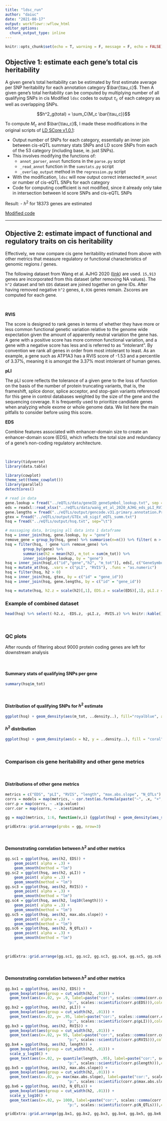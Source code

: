 ```yaml
---
title: "ldsc_run"
author: "daiuc"
date: "2021-08-17"
output: workflowr::wflow_html
editor_options: 
  chunk_output_type: inline
---
```



```r
knitr::opts_chunk$set(echo = T, warning = F, message = F, echo = FALSE)
```


## Objective 1: estimate each gene's total cis heritability

A given gene's total heritability can be estimated by first estimate average per SNP heritability for each annotation category $\bar{\tau_c}$. Then A given gene's total heritability can be computed by multiplying number of all qualifying SNPs in cis
Modified `ldsc` codes to output $\tau_c$ of each category as well as overlapping SNPs. 



$$h^2_g(total) = \sum_C{M_c \bar{\tau_c}}$$

To compute $M_c$ and $\bar{\tau_c}$, I made these modifications in the original scripts of [LD SCore v1.0.1](https://github.com/bulik/ldsc):

- Output number of SNPs for each category, essentially an inner join between cis-eQTL summary stats SNPs and LD score SNPs from each of the 53 category (including base, ie. just SNPs). 
- This involves modifying the functions of:
    - `annot_parser`, `annot` functions in the `parse.py` script
    - `_read_annot` function in the `sumstats.py` script
    - `_overlap_output` method in the `regression.py` script
- With the modification, `ldsc` will now output correct intersected `M_annot` or number of cis-eQTL SNPs for each category
- Code for computing coefficient is not modified, since it already only take in intersection between ld score SNPs and cis-eQTL SNPs

Result:
- $h^2$ for 18373 genes are estimated


[Modified code](modified_code.html)


---


## Objective 2: estimate impact of functional and regulatory traits on cis heritability

Effectively, we now compare cis gene heritability estimated from above with other metrics that measure regulatory or functional characteristics of genomic regions / genes.

The following dataset from Wang et al. AJHG 2020 ([link](https://doi.org/10.1016/j.ajhg.2020.01.012)) are used. `15,913` genes are incorporated from this dataset (after removing NA values). The `h^2` dataset and teh `EDS` dataset are joined together on gene IDs. After having removed negative `h^2` genes, `8,936` genes remain. Zscores are computed for each gene. 

<br>

**RVIS**

The score is designed to rank genes in terms of whether they have more or less common functional genetic variation relative to the genome wide expectation given the amount of apparently neutral variation the gene has. A gene with a positive score has more common functional variation, and a gene with a negative score has less and is referred to as "intolerant". By convention we rank all genes in order from most intolerant to least. As an example, a gene such as ATP1A3 has a RVIS score of -1.53 and a percentile of 3.37%, meaning it is amongst the 3.37% most intolerant of human genes.

**pLI**

The pLI score reflects the tolerance of a given gene to the loss of function on the basis of the number of protein truncating variants, that is, the frameshift, splice donor, splice acceptor, and stop-gain variants referenced for this gene in control databases weighted by the size of the gene and the sequencing coverage. It is frequently used to prioritize candidate genes when analyzing whole exome or whole genome data. We list here the main pitfalls to consider before using this score.

**EDS**

Combine features associated with enhancer-domain size to create an enhancer-domain score (EDS), which reﬂects the total size and redundancy of a gene’s non-coding regulatory architecture.



<br> 


```r
library(tidyverse)
library(data.table)

library(cowplot)
theme_set(theme_cowplot())
library(parallel)
detectCores()
```


```r
# read in data
gene.lookup = fread("../eQTLs/data/geneID_geneSymbol_lookup.txt", sep = "\t", col.names = c("id","gene"))
eds = readxl::read_xlsx("../eQTLs/data/wang_et_al_2020_AJHG_eds_pLI_RVIS.xlsx")
gene.lengths = fread("../eQTLs/output/gencode.v31.primary.annotation.Protein_coding_gene_length.txt")
gtex = fread("../eQTLs/output/GTEx_v8_sigif_eQTL_summ.txt")
hsq = fread("../eQTLs/output/hsq.txt", sep="\t")
```


```r
# massaging data, bringing all data into 1 dataframe
hsq = inner_join(hsq, gene.lookup, by = "gene")
remove_gene = group_by(hsq, gene) %>% summarise(n=n()) %>% filter( n > 2) %>% pull(gene)
hsq = filter(hsq, ! gene %in% remove_gene) %>% 
        group_by(gene) %>% 
        summarise(h2 = mean(h2), m_tot = sum(m_tot)) %>%
        inner_join(gene.lookup, by = "gene")
hsq = inner_join(hsq[,c("id","gene","h2", "m_tot")], eds[, c("GeneSymbol", "EDS","pLI","RVIS")], by = c("id" = "GeneSymbol"))
hsq = mutate_at(hsq, .vars = c("pLI", "RVIS"), .funs = "as.numeric")
hsq = filter(hsq, h2 > 0)
hsq = inner_join(hsq, gtex, by = c("id" = "gene_id"))
hsq = inner_join(hsq, gene.lengths, by = c("id" = "gene_id"))
```

```r
hsq = mutate(hsq, h2.z = scale(h2)[,1], EDS.z = scale(EDS)[,1], pLI.z = scale(pLI)[,1], RVIS.z = scale(RVIS)[,1])
```


### Example of combined dataset

```r
head(hsq) %>% select(-h2.z, -EDS.z, -pLI.z, -RVIS.z) %>% knitr::kable() %>% kableExtra::kable_styling()
```

<br>


### QC plots

After rounds of filtering about 9000 protein coding genes are left for downstream analysis



<br>

#### Summary stats of qualifying SNPs per gene

```r
summary(hsq$m_tot)
```

<br>

#### Distribution of qualifying SNPs for $h^2$ estimate

```r
ggplot(hsq) + geom_density(aes(m_tot, ..density..), fill="royalblue", alpha=.5)
```


#### $h^2$ distribution

```r
ggplot(hsq) + geom_density(aes(x = h2, y = ..density..), fill = "coral", alpha = .5)
```

<br>

### Comparison cis gene heritability and other gene metrics

<br>

#### Distributions of other gene metrics
```r
metrics = c("EDS", "pLI", "RVIS", "length", "max.abs.slope", "N_QTLs") %>% set_names
corrs = models = map(metrics, ~ cor.test(as.formula(paste("~", .x, "+", "h2")), data = hsq), method = "spearman")
corr.p = map(corrs, ~ .x$p.value)
corr.cor = map(corrs, ~ .x$estimate)
```

```r
gg = map2(metrics, 1:6, function(v,i) {ggplot(hsq) + geom_density(aes_string(v, "..density.."), fill = i, alpha = .5)})
```

```r
gridExtra::grid.arrange(grobs = gg, nrow=3)
```


<br>

#### Demonstrating correlation between $h^2$ and other metrics

```r
gg.sc1 = ggplot(hsq, aes(h2, EDS)) +
    geom_point( alpha = .3) + 
    geom_smooth(method = "lm")
gg.sc2 = ggplot(hsq, aes(h2, pLI)) +
    geom_point( alpha = .3) + 
    geom_smooth(method = "lm")
gg.sc3 = ggplot(hsq, aes(h2, RVIS)) +
    geom_point( alpha = .3) + 
    geom_smooth(method = "lm")
gg.sc4 = ggplot(hsq, aes(h2, log10(length))) +
    geom_point( alpha = .3) + 
    geom_smooth(method = "lm")
gg.sc5 = ggplot(hsq, aes(h2, max.abs.slope)) +
    geom_point( alpha = .3) + 
    geom_smooth(method = "lm")
gg.sc6 = ggplot(hsq, aes(h2, N_QTLs)) +
    geom_point( alpha = .3) + 
    geom_smooth(method = "lm")
```



<br>

```r
gridExtra::grid.arrange(gg.sc1, gg.sc2, gg.sc3, gg.sc4, gg.sc5, gg.sc6, nrow=3)
```

<br>


#### Demonstrating correlation between $h^2$ and other metrics

```r

gg.bx1 = ggplot(hsq, aes(h2, EDS)) +
  geom_boxplot(aes(group = cut_width(h2, .01))) +
  geom_text(aes(x=.02, y= .9, label=paste("cor:", scales::comma(corr.cor$EDS, accuracy = .01), 
                            "p:", scales::scientific(corr.p$EDS))),color = 'blue')
gg.bx2 = ggplot(hsq, aes(h2, pLI)) +
  geom_boxplot(aes(group = cut_width(h2, .01))) +
  geom_text(aes(x=.02, y= .95, label=paste("cor:", scales::comma(corr.cor$pLI, accuracy = .01), 
                            "p:", scales::scientific(corr.p$pLI))),color = 'blue')
gg.bx3 = ggplot(hsq, aes(h2, RVIS)) +
  geom_boxplot(aes(group = cut_width(h2, .01))) +
  geom_text(aes(x=.02, y= 95, label=paste("cor:", scales::comma(corr.cor$RVIS, accuracy = .01), 
                            "p:", scales::scientific(corr.p$RVIS))),color = 'blue')
gg.bx4 = ggplot(hsq, aes(h2, length)) +
  geom_boxplot(aes(group = cut_width(h2, .01))) +
  scale_y_log10() +
  geom_text(aes(x=.02, y= quantile(length, .95), label=paste("cor:", scales::comma(corr.cor$length, accuracy = .01), 
                            "p:", scales::scientific(corr.p$length))),color = 'blue')
gg.bx5 = ggplot(hsq, aes(h2, max.abs.slope)) +
  geom_boxplot(aes(group = cut_width(h2, .01))) +
  geom_text(aes(x=.02, y= max(max.abs.slope), label=paste("cor:", scales::comma(corr.cor$max.abs.slope, accuracy = .01), 
                            "p:", scales::scientific(corr.p$max.abs.slope))),color = 'blue')
gg.bx6 = ggplot(hsq, aes(h2, N_QTLs)) +
  geom_boxplot(aes(group = cut_width(h2, .01))) +
  scale_y_log10() +
  geom_text(aes(x=.02, y= 1000, label=paste("cor:", scales::comma(corr.cor$N_QTLs, accuracy = .01), 
                            "p:", scales::scientific(corr.p$N_QTLs))),color = 'blue')
```

```r
gridExtra::grid.arrange(gg.bx1, gg.bx2, gg.bx3, gg.bx4, gg.bx5, gg.bx6, nrow=3)
```



